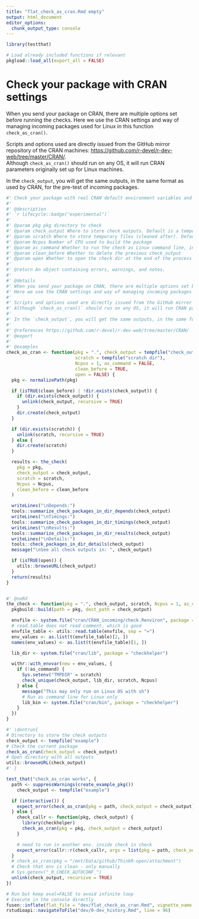 ```yaml
---
title: "flat_check_as_cran.Rmd empty"
output: html_document
editor_options: 
  chunk_output_type: console
---
```


```r
library(testthat)
```

```r
# Load already included functions if relevant
pkgload::load_all(export_all = FALSE)
```

# Check your package with CRAN settings

When you send your package on CRAN, there are multiple options set before running the checks. 
Here we use the CRAN settings and way of managing incoming packages used for Linux in this function `check_as_cran()`.  

Scripts and options used are directly issued from the GitHub mirror repository of the CRAN machines: <https://github.com/r-devel/r-dev-web/tree/master/CRAN/>.  
Although `check_as_cran()` should run on any OS, it will run CRAN parameters originally set up for Linux machines.  

In the `check_output`, you will get the same outputs, in the same format as used by CRAN, for the pre-test of incoming packages.



```r
#' Check your package with real CRAN default environment variables and check strategy
#'
#' @description
#' `r lifecycle::badge("experimental")`
#'
#' @param pkg pkg directory to check
#' @param check_output Where to store check outputs. Default is a temporary directory
#' @param scratch Where to store temporary files (cleaned after). Default is another temporary directory
#' @param Ncpus Number of CPU used to build the package
#' @param as_command Whether to run the check as Linux command line, instead of directly in R
#' @param clean_before Whether to delete the previous check_output
#' @param open Whether to open the check dir at the end of the process
#'
#' @return An object containing errors, warnings, and notes.
#'
#' @details
#' When you send your package on CRAN, there are multiple options set before running the checks.
#' Here we use the CRAN settings and way of managing incoming packages used for Linux in this function `check_as_cran()`.
#'
#' Scripts and options used are directly issued from the GitHub mirror repository of the CRAN machines: <https://github.com/r-devel/r-dev-web/tree/master/CRAN/>.
#' Although `check_as_cran()` should run on any OS, it will run CRAN parameters originally set up for Linux machines.
#'
#' In the `check_output`, you will get the same outputs, in the same format as used by CRAN, for the pre-test of incoming packages.
#'
#' @references https://github.com/r-devel/r-dev-web/tree/master/CRAN/
#' @export
#'
#' @examples
check_as_cran <- function(pkg = ".", check_output = tempfile("check_output"), 
                          scratch = tempfile("scratch_dir"), 
                          Ncpus = 1, as_command = FALSE,
                          clean_before = TRUE,
                          open = FALSE) {
  pkg <- normalizePath(pkg)

  if (isTRUE(clean_before) | !dir.exists(check_output)) {
    if (dir.exists(check_output)) {
      unlink(check_output, recursive = TRUE)
    }
    dir.create(check_output)
  }

  if (dir.exists(scratch)) {
    unlink(scratch, recursive = TRUE)
  } else {
    dir.create(scratch)
  }

  results <- the_check(
    pkg = pkg,
    check_output = check_output,
    scratch = scratch,
    Ncpus = Ncpus,
    clean_before = clean_before
  )

  writeLines("\nDepends:")
  tools::summarize_check_packages_in_dir_depends(check_output)
  writeLines("\nTimings:")
  tools::summarize_check_packages_in_dir_timings(check_output)
  writeLines("\nResults:")
  tools::summarize_check_packages_in_dir_results(check_output)
  writeLines("\nDetails:")
  tools::check_packages_in_dir_details(check_output)
  message("\nSee all check outputs in: ", check_output)

  if (isTRUE(open)) {
    utils::browseURL(check_output)
  }
  return(results)
}


#' @noRd
the_check <- function(pkg = ".", check_output, scratch, Ncpus = 1, as_command = FALSE, clean_before = TRUE) {
  pkgbuild::build(path = pkg, dest_path = check_output)

  envfile <- system.file("cran/CRAN_incoming/check.Renviron", package = "checkhelper")
  # read.table does not read comment, which is good
  envfile_table <- utils::read.table(envfile, sep = "=")
  env_values <- as.list(t(envfile_table)[2, ])
  names(env_values) <- as.list(t(envfile_table)[1, ])

  lib_dir <- system.file("cran/lib", package = "checkhelper")

  withr::with_envvar(new = env_values, {
    if (!as_command) {
      Sys.setenv("TMPDIR" = scratch)
      check_unique(check_output, lib_dir, scratch, Ncpus)
    } else {
      message("This may only run on Linux OS with sh")
      # Run as command line for Linux only
      lib_bin <- system.file("cran/bin", package = "checkhelper")
    }
  })
}
```

```r
#' \dontrun{
# Directory to store the check outputs
check_output <- tempfile("example")
# Check the current package
check_as_cran(check_output = check_output)
# Open directory with all outputs
utils::browseURL(check_output)
#' }
```

```r
test_that("check_as_cran works", {
  path <- suppressWarnings(create_example_pkg())
    check_output <- tempfile("example")

  if (interactive()) {
    expect_error(check_as_cran(pkg = path, check_output = check_output), regexp = NA)
  } else {
    check_callr <- function(pkg, check_output) {
      library(checkhelper)
      check_as_cran(pkg = pkg, check_output = check_output)
    }

    # need to run in another env. inside check in check
    expect_error(callr::r(check_callr, args = list(pkg = path, check_output = check_output)), regexp = NA)
  }
  # check_as_cran(pkg = "/mnt/Data/github/ThinkR-open/attachment")
  # Check that env is clean - only manually
  # Sys.getenv("_R_CHECK_AUTOCONF_")
  unlink(check_output, recursive = TRUE)
})
```


```r
# Run but keep eval=FALSE to avoid infinite loop
# Execute in the console directly
fusen::inflate(flat_file = "dev/flat_check_as_cran.Rmd", vignette_name = "Check with real CRAN settings", check = FALSE, document = FALSE)
rstudioapi::navigateToFile("dev/0-dev_history.Rmd", line = 96)
```

